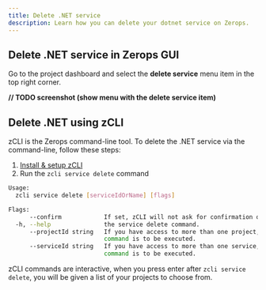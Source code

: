 ```yaml
---
title: Delete .NET service
description: Learn how you can delete your dotnet service on Zerops.
---
```


## Delete .NET service in Zerops GUI

Go to the project dashboard and select the **delete service** menu item in the top right corner.

**// TODO screenshot (show menu with the delete service item)**

## Delete .NET using zCLI

zCLI is the Zerops command-line tool. To delete the .NET service via the command-line, follow these steps:

1. [Install & setup zCLI](/references/cli)
2. Run the `zcli service delete` command

```sh
Usage:
  zcli service delete [serviceIdOrName] [flags]

Flags:
      --confirm            If set, zCLI will not ask for confirmation of destructive operations.
  -h, --help               the service delete command.
      --projectId string   If you have access to more than one project, you must specify the project ID for which the
                           command is to be executed.
      --serviceId string   If you have access to more than one service, you must specify the service ID for which the
                           command is to be executed.
```

zCLI commands are interactive, when you press enter after `zcli service delete`, you will be given a list of your projects to choose from.
